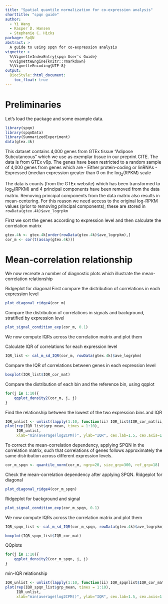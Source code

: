 ```yaml
---
title: "Spatial quantile normalization for co-expression analysis"
shorttitle: "spqn guide"
author:
  - Yi Wang
  - Kasper D. Hansen
  - Stephanie C. Hicks
package: SpQN
abstract: >
  A guide to using spqn for co-expression analysis
vignette: >
  %\VignetteIndexEntry{spqn User's Guide}
  %\VignetteEngine{knitr::rmarkdown}
  %\VignetteEncoding{UTF-8}  
output:
  BiocStyle::html_document:
    toc_float: true
---
```


# Preliminaries


Let's load the package and some example data.

```r
library(spqn)
library(spqnData)
library(SummarizedExperiment)
data(gtex.4k)
```

This dataset contains 4,000 genes from GTEx tissue "Adipose Subcutaneous" which we use as exemplar tissue in our preprint CITE. The data is from GTEx v6p. The genes have been restricted to a random sample of 4,000 genes from genes which are
- Either protein-coding or linRNAs
- Expressed (median expression greater than 0 on the $\log_2(\text{RPKM})$ scale

The data is counts (from the GTEx website) which has been transformed to $\log_2(\text{RPKM})$ and 4 principal components have been removed from the data matrix. Removing principal components from the data matrix also results in mean-centering. For this reason we need access to the original log-RPKM values (prior to removing principal components); these are stored in `rowData(gtex.4k)$ave_logrpkm`

First we sort the genes according to expression level and then calculate the correlation matrix
```r
gtex.4k <- gtex.4k[order(rowData(gtex.4k)$ave_logrpkm),]
cor_m <- cor(t(assay(gtex.4k)))
```

# Mean-correlation relationship

We now recreate a number of diagnostic plots which illustrate the mean-correlation relationship

Ridgeplot for diagonal
First compare the distribution of correlations in each expression level
```r
plot_diagonal_ridge4(cor_m)
```

Compare the distribution of correlations in signals and background, stratified by expression level
```r
plot_signal_condition_exp(cor_m, 0.1)
```

We now compute IQRs across the correlation matrix and plot them


Calculate IQR of correlations for each expression level
```r
IQR_list <- cal_m_sd_IQR(cor_m, rowData(gtex.4k)$ave_logrpkm)

```

Compare the IQR of correlations between genes in each expression level
```r
boxplot(IQR_list$IQR_cor_mat)
```



Compare the distribution of each bin and the reference bin, using qqplot
```r
for(j in 1:10){
    qqplot_density2(cor_m, j, j)
}
```

Find the relationship between the lowest of the two expression bins and IQR 
```r
IQR_unlist <- unlist(lapply(1:10, function(ii) IQR_list$IQR_cor_mat[ii, ii:10]))
plot(rep(IQR_list$grp_mean, times = 1:10),
     IQR_unlist,
     xlab="min(average(log2CPM))", ylab="IQR", cex.lab=1.5, cex.axis=1.2, col="blue")
```

To correct the mean-correlation dependency, applying SPQN in the correlation matrix, such that correlations of genes follows approximately the same distribution across different expression levels.
```r
cor_m_spqn <- quantile_norm(cor_m, ngrp=20, size_grp=300, ref_grp=18)
```

Check the mean-correlation dependency after applying SPQN.
Ridgeplot for diagonal
```r
plot_diagonal_ridge4(cor_m_spqn)
```

Ridgeplot for background and signal
```r
plot_signal_condition_exp(cor_m_spqn, 0.1)
```

We now compute IQRs across the correlation matrix and plot them


```r
IQR_spqn_list <- cal_m_sd_IQR(cor_m_spqn, rowData(gtex.4k)$ave_logrpkm)

```


```r
boxplot(IQR_spqn_list$IQR_cor_mat)
```


QQplots
```r
for(j in 1:10){
    qqplot_density2(cor_m_spqn, j, j)
}
```

min-IQR relationship
```r
IQR_unlist <- unlist(lapply(1:10, function(ii) IQR_spqnlist$IQR_cor_mat[ii, ii:10]))
plot(rep(IQR_spqn_list$grp_mean, times = 1:10),
     IQR_unlist,
     xlab="min(average(log2CPM))", ylab="IQR", cex.lab=1.5, cex.axis=1.2, col="blue")
```


